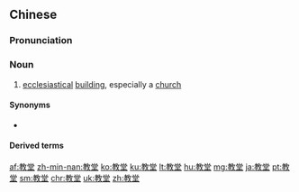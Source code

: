 ==Chinese==
{{zh-forms|(religious)<br>[[teaching]]s|[[hall]]<br>(building)}}
{{wikipedia|教堂|lang=zh}}

===Pronunciation===
{{zh-pron
|m=jiàotáng
|c=gaau3 tong4,gaau3 tong4-2
|h=pfs=kau-thòng
|md=gáu-dòng
|mn=kàu-tn̂g
|w=2jiau daan
|cat=n
}}

===Noun===
{{zh-noun}}

# [[ecclesiastical]] [[building]], especially a [[church]]

====Synonyms====
* {{zh-l|會堂}}

====Derived terms====
{{zh-der|大教堂|主教座堂}}

{{zh-cat|Christianity}}

[[af:教堂]]
[[zh-min-nan:教堂]]
[[ko:教堂]]
[[ku:教堂]]
[[lt:教堂]]
[[hu:教堂]]
[[mg:教堂]]
[[ja:教堂]]
[[pt:教堂]]
[[sm:教堂]]
[[chr:教堂]]
[[uk:教堂]]
[[zh:教堂]]